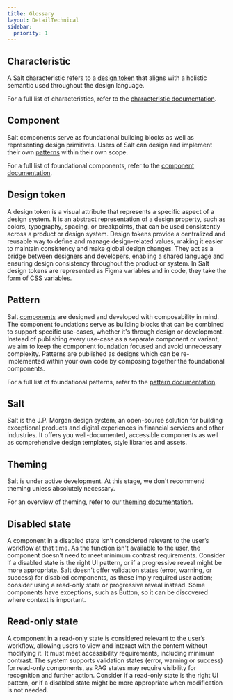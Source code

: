 ```yaml
---
title: Glossary
layout: DetailTechnical
sidebar:
  priority: 1
---
```


## Characteristic

A Salt characteristic refers to a [design token](#design-token) that aligns with a holistic semantic used throughout the design language.

For a full list of characteristics, refer to the [characteristic documentation](/salt/themes/characteristic-tokens).

## Component

Salt components serve as foundational building blocks as well as representing design primitives. Users of Salt can design and implement their own [patterns](#pattern) within their own scope.

For a full list of foundational components, refer to the [component documentation](/salt/components/index).

## Design token

A design token is a visual attribute that represents a specific aspect of a design system. It is an abstract representation of a design property, such as colors, typography, spacing, or breakpoints, that can be used consistently across a product or design system. Design tokens provide a centralized and reusable way to define and manage design-related values, making it easier to maintain consistency and make global design changes. They act as a bridge between designers and developers, enabling a shared language and ensuring design consistency throughout the product or system. In Salt design tokens are represented as Figma variables and in code, they take the form of CSS variables.

## Pattern

Salt [components](#component) are designed and developed with composability in mind. The component foundations serve as building blocks that can be combined to support specific use-cases, whether it's through design or development. Instead of publishing every use-case as a separate component or variant, we aim to keep the component foundation focused and avoid unnecessary complexity. Patterns are published as designs which can be re-implemented within your own code by composing together the foundational components.

For a full list of foundational patterns, refer to the [pattern documentation](/salt/patterns/index).

## Salt

Salt is the J.P. Morgan design system, an open-source solution for building exceptional products and digital experiences in financial services and other industries. It offers you well-documented, accessible components as well as comprehensive design templates, style libraries and assets.

## Theming

Salt is under active development. At this stage, we don't recommend theming unless absolutely necessary.

For an overview of theming, refer to our [theming documentation](/salt/themes/index).

## Disabled state

A component in a disabled state isn't considered relevant to the user’s workflow at that time. As the function isn't available to the user, the component doesn't need to meet minimum contrast requirements. Consider if a disabled state is the right UI pattern, or if a progressive reveal might be more appropriate. Salt doesn't offer validation states (error, warning, or success) for disabled components, as these imply required user action; consider using a read-only state or progressive reveal instead. Some components have exceptions, such as Button, so it can be discovered where context is important.

## Read-only state

A component in a read-only state is considered relevant to the user’s workflow, allowing users to view and interact with the content without modifying it. It must meet accessibility requirements, including minimum contrast. The system supports validation states (error, warning or success) for read-only components, as RAG states may require visibility for recognition and further action. Consider if a read-only state is the right UI pattern, or if a disabled state might be more appropriate when modification is not needed.
